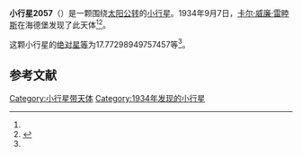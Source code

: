 {{Infobox planet
| bgcolour = #FFFFC0
| name = 2057 Rosemary
| symbol = 
| image = 
| caption = 
| discovery = yes
| discovery_ref = 
| discoverer = [[卡尔·威廉·雷睦斯|卡尔·威廉·雷睦斯]]
| discovery_site = [[海德堡|海德堡]] 
| discovered = 1934年9月7日
| designations = yes
| mp_name = 
| named_after = 
| alt_names = 1934 RQ/ 1967 TH / 1977 SR
| mp_category = [[主带小行星|主带小行星]]
| orbit_ref = <ref name="a">[http://ssd.jpl.nasa.gov/sbdb.cgi?sstr=2057 2057 Rosemary] {{Wayback|url=http://ssd.jpl.nasa.gov/sbdb.cgi?sstr=2057 |date=20200820030448 }}，小行星數據庫瀏覽器（JPL Small-Body Database Browser）－[[美国国家航空航天局|美国国家航空航天局]]喷气推进实验室</ref>
| epoch = 2456400.5 (2013年4月18日更新)
| aphelion = {{convert|3.802233844673063|AU|km|3|abbr=on|lk=out}}
| perihelion = {{convert|2.354253473300758|AU|km|3|abbr=on}}
| semimajor = {{convert|3.07824365898691|AU|km|3|abbr=on}}
| eccentricity = 0.235195867
| period = 1972.663083 [[日|日]]<br />5.4[[儒略年|儒略年]]
| avg_speed = 
| inclination = 1.439463311789687
| asc_node = 15.37965603862844
| mean_anomaly = 
| arg_peri = 17.77298949757457
| satellites = 
| physical_characteristics = yes
| dimensions = 
| mass = 
| density = 
| surface_grav = 
| escape_velocity = 
| sidereal_day = 
| axial_tilt = 
| pole_ecliptic_lat = 
| pole_ecliptic_lon = 
| albedo = 
| temperatures= 
| temp_name1 = 
| mean_temp_1 = 
| max_temp_1 = 
| temp_name2 = 
| max_temp_2 = 
| spectral_type = 
| abs_magnitude = 17.77298949757457
}}

'''小行星2057'''（{{lang-en|2057 Rosemary}}）是一颗围绕[[太阳|太阳]][[公转|公转]]的[[小行星|小行星]]。1934年9月7日，[[卡尔·威廉·雷睦斯|卡尔·威廉·雷睦斯]]在海德堡发现了此天体<ref name="a" /><ref>{{cite news|title=小行星列表|url=http://cfa-www.harvard.edu/iau/lists/NumberedMPs.txt|accessdate=2013-07-08|newspaper=哈佛大学|archive-date=2008-05-17|archive-url=https://web.archive.org/web/20080517010638/http://cfa-www.harvard.edu/iau/lists/NumberedMPs.txt|dead-url=no}}</ref>。

这颗小行星的[[绝对星等|绝对星等]]为17.77298949757457等<ref name="a" />。

==参考文献==
{{reflist}}
{{Minor Planet Number|[[小行星2056|小行星2056]]|[[小行星2058|小行星2058]]}}

{{小天体}}

[[Category:小行星带天体|Category:小行星带天体]]
[[Category:1934年发现的小行星|Category:1934年发现的小行星]]

{{asteroid-stub}}
